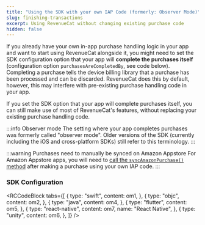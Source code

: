 ```yaml
---
title: "Using the SDK with your own IAP Code (formerly: Observer Mode)"
slug: finishing-transactions
excerpt: Using RevenueCat without changing existing purchase code
hidden: false
---
```


If you already have your own in-app purchase handling logic in your app and want to start using RevenueCat alongside it, you might need to set the SDK configuration option that your app will **complete the purchases itself** (configuration option `purchasesAreCompletedBy`, see code below). Completing a purchase tells the device billing library that a purchase has been processed and can be discarded. RevenueCat does this by default, however, this may interfere with pre-existing purchase handling code in your app.

If you set the SDK option that your app will complete purchases itself, you can still make use of most of RevenueCat's features, without replacing your existing purchase handling code.

:::info Observer mode
The setting where your app completes purchases was formerly called "observer mode". Older versions of the SDK (currently including the iOS and cross-platform SDKs) still refer to this terminology.
:::

:::warning Purchases need to manually be synced on Amazon Appstore
For Amazon Appstore apps, you will need to [call the `syncAmazonPurchase()` method](/platform-resources/amazon-platform-resources#syncing-purchases-when-your-app-is-completing-transactions) after making a purchase using your own IAP code.
:::

### SDK Configuration


<RCCodeBlock
  tabs={[
    {
      type: "swift",
      content: om1,
    },
    {
      type: "objc",
      content: om2,
    },
    {
      type: "java",
      content: om4,
    },
    {
      type: "flutter",
      content: om5,
    },
    {
      type: "react-native",
      content: om7,
      name: "React Native",
    },
    {
      type: "unity",
      content: om6,
    },
  ]}
/>
